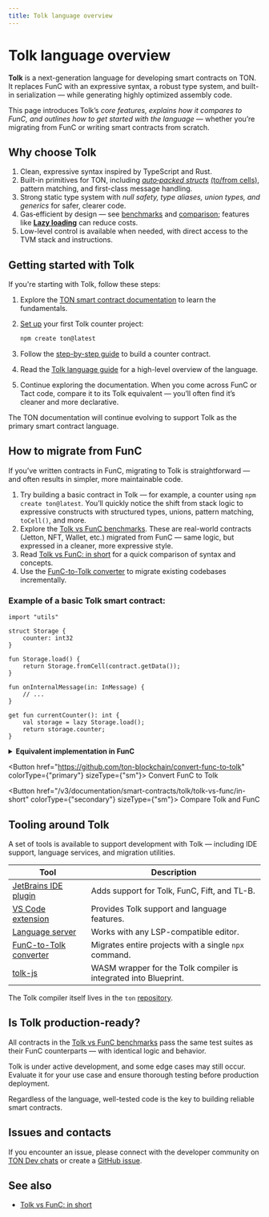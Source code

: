 ```yaml
---
title: Tolk language overview
---
```



# Tolk language overview

**Tolk** is a next-generation language for developing smart contracts on TON. It replaces FunC with an expressive syntax, a robust type system, and built-in serialization — while generating highly optimized assembly code.

This page introduces Tolk’s _core features, explains how it compares to FunC, and outlines how to get started with the language_ — whether you’re migrating from FunC or writing smart contracts from scratch.

## Why choose Tolk

1. Clean, expressive syntax inspired by TypeScript and Rust.
2. Built-in primitives for TON, including [_auto‑packed structs_](/v3/documentation/smart-contracts/tolk/language-guide#auto-packing) [(to/from cells)](/v3/documentation/smart-contracts/tolk/tolk-vs-func/pack-to-from-cells), pattern matching, and first-class message handling.
3. Strong static type system with _null safety, type aliases, union types, and generics_ for safer, clearer code.
4. Gas‑efficient by design — see [benchmarks](https://github.com/ton-blockchain/tolk-bench) and [comparison](/v3/documentation/smart-contracts/tolk/tolk-vs-func/in-short); features like **[Lazy loading](/v3/documentation/smart-contracts/tolk/tolk-vs-func/lazy-loading)** can reduce costs.
5. Low-level control is available when needed, with direct access to the TVM stack and instructions.

## Getting started with Tolk

If you're starting with Tolk, follow these steps:

1. Explore the [TON smart contract documentation](/v3/documentation/smart-contracts/overview) to learn the fundamentals.
2. [Set up](/v3/documentation/smart-contracts/tolk/environment-setup) your first Tolk counter project:

   ```bash
   npm create ton@latest
   ```
3. Follow the [step-by-step guide](/v3/documentation/smart-contracts/tolk/counter-smart-contract) to build a counter contract.
4. Read the [Tolk language guide](/v3/documentation/smart-contracts/tolk/language-guide) for a high-level overview of the language.
5. Continue exploring the documentation. When you come across FunC or Tact code, compare it to its Tolk equivalent — you’ll often find it’s cleaner and more declarative.

The TON documentation will continue evolving to support Tolk as the primary smart contract language.

## How to migrate from FunC

If you’ve written contracts in FunC, migrating to Tolk is straightforward — and often results in simpler, more maintainable code.

1. Try building a basic contract in Tolk — for example, a counter using `npm create ton@latest`. You’ll quickly notice the shift from stack logic to expressive constructs with structured types, unions, pattern matching, `toCell()`, and more.
2. Explore the [Tolk vs FunC benchmarks](https://github.com/ton-blockchain/tolk-bench). These are real-world contracts (Jetton, NFT, Wallet, etc.) migrated from FunC — same logic, but expressed in a cleaner, more expressive style.
3. Read [Tolk vs FunC: in short](/v3/documentation/smart-contracts/tolk/tolk-vs-func/in-short) for a quick comparison of syntax and concepts.
4. Use the [FunC-to-Tolk converter](https://github.com/ton-blockchain/convert-func-to-tolk) to migrate existing codebases incrementally.

### Example of a basic Tolk smart contract:

```tolk
import "utils"

struct Storage {
    counter: int32
}

fun Storage.load() {
    return Storage.fromCell(contract.getData());
}

fun onInternalMessage(in: InMessage) {
    // ...
}

get fun currentCounter(): int {
    val storage = lazy Storage.load();
    return storage.counter;
}
```

<details>
  <summary><b>Equivalent implementation in FunC</b></summary>

  ```func
  #include "utils.fc";

  global int ctx_counter;

  int load_data() impure {
    slice cs = get_data().begin_parse();
    ctx_counter = cs~load_uint(32);
  }

  () recv_internal(int msg_value, cell msg_full, slice msg_body) impure {
    slice cs = msg_full.begin_parse();
    int flags = cs~load_uint(4);
    if (flags & 1) {
      return ();
    }
    ...
  }

  int currentCounter() method_id {
    load_data(); ;; fills global variables
    return ctx_counter;
  }
  ```
</details>

<Button href="https://github.com/ton-blockchain/convert-func-to-tolk" colorType={"primary"} sizeType={"sm"}>
  Convert FunC to Tolk
</Button>

<Button href="/v3/documentation/smart-contracts/tolk/tolk-vs-func/in-short" colorType={"secondary"} sizeType={"sm"}>
  Compare Tolk and FunC
</Button>


## Tooling around Tolk

A set of tools is available to support development with Tolk — including IDE support, language services, and migration utilities.

<table style={{ width: "100%", tableLayout: "fixed" }}>
  <thead>
  <tr>
    <th style={{ width: "32%" }}>Tool</th>
    <th style={{ width: "68%" }}>Description</th>
  </tr>
  </thead>
  <tbody>
  <tr>
    <td><a href="https://github.com/ton-blockchain/intellij-ton">JetBrains IDE plugin</a></td>
    <td>Adds support for Tolk, FunC, Fift, and TL-B.</td>
  </tr>
  <tr>
    <td><a href="https://marketplace.visualstudio.com/items?itemName=ton-core.vscode-ton">VS Code extension</a></td>
    <td>Provides Tolk support and language features.</td>
  </tr>
  <tr>
    <td><a href="https://github.com/ton-blockchain/ton-language-server">Language server</a></td>
    <td>Works with any LSP-compatible editor.</td>
  </tr>
  <tr>
    <td><a href="https://github.com/ton-blockchain/convert-func-to-tolk">FunC-to-Tolk converter</a></td>
    <td>Migrates entire projects with a single <code>npx</code> command.</td>
  </tr>
  <tr>
    <td><a href="https://github.com/ton-blockchain/tolk-js">tolk-js</a></td>
    <td>WASM wrapper for the Tolk compiler is integrated into Blueprint.</td>
  </tr>
  </tbody>
</table>

The Tolk compiler itself lives in the `ton` [repository](https://github.com/ton-blockchain/ton).


## Is Tolk production-ready?

All contracts in the [Tolk vs FunC benchmarks](https://github.com/ton-blockchain/tolk-bench) pass the same test suites as their FunC counterparts — with identical logic and behavior.

Tolk is under active development, and some edge cases may still occur. Evaluate it for your use case and ensure thorough testing before production deployment.

Regardless of the language, well-tested code is the key to building reliable smart contracts.

## Issues and contacts

If you encounter an issue, please connect with the developer community on [TON Dev chats](https://t.me/addlist/1r5Vcb8eljk5Yzcy) or create a [GitHub issue](https://github.com/ton-community/ton-docs/issues).

## See also

- [Tolk vs FunC: in short](/v3/documentation/smart-contracts/tolk/tolk-vs-func/in-short)

<Feedback />
